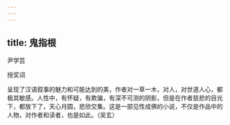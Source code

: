 ```yaml
---
---
---
```

title: 鬼指根
---




尹学芸

授奖词

呈现了汉语叙事的魅力和可能达到的美，作者对一草一木，对人，对世道人心，都极其敏感。人性中，有怀疑，有欺骗，有深不可测的阴影，但是在作者慈悲的目光下，都放下了，天心月圆，悲欣交集。这是一部见性成佛的小说，不仅是作品中的人物，对作者和读者，也是如此。（吴玄）